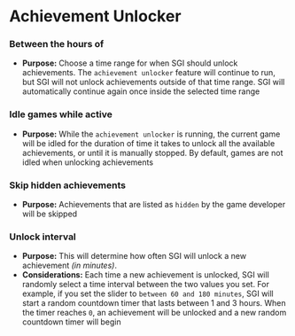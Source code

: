 # Achievement Unlocker

### Between the hours of
* **Purpose:** Choose a time range for when SGI should unlock achievements. The `achievement unlocker` feature will continue to run, but SGI will not unlock achievements outside of that time range. SGI will automatically continue again once inside the selected time range

### Idle games while active
* **Purpose:** While the `achievement unlocker` is running, the current game will be idled for the duration of time it takes to unlock all the available achievements, or until it is manually stopped. By default, games are not idled when unlocking achievements

### Skip hidden achievements
* **Purpose:** Achievements that are listed as `hidden` by the game developer will be skipped

### Unlock interval
* **Purpose:** This will determine how often SGI will unlock a new achievement *(in minutes)*. 
* **Considerations:** Each time a new achievement is unlocked, SGI will randomly select a time interval between the two values you set. For example, if you set the slider to `between 60 and 180 minutes`, SGI will start a random countdown timer that lasts between 1 and 3 hours. When the timer reaches `0`, an achievement will be unlocked and a new random countdown timer will begin